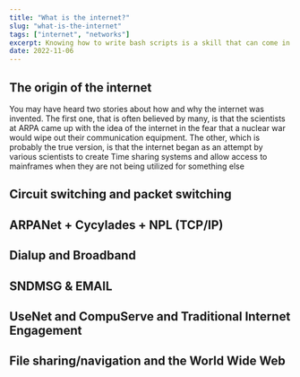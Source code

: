```yaml
---
title: "What is the internet?"
slug: "what-is-the-internet"
tags: ["internet", "networks"]
excerpt: Knowing how to write bash scripts is a skill that can come in handy if you do anything that requires a significant amount of automation. And not just bash scripts, even scripting in Powershell or windows batch scripts can prove useful.
date: 2022-11-06
---
```


## The origin of the internet

You may have heard two stories about how and why the internet was invented. The first one, that is often believed by many, is that the scientists at ARPA came up with the idea of the internet in the fear that a nuclear war would wipe out their communication equipment.
The other, which is probably the true version, is that the internet began as an attempt by various scientists to create Time sharing systems and allow access to mainframes when they are not being utilized for something else

## Circuit switching and packet switching

## ARPANet + Cycylades + NPL (TCP/IP)

## Dialup and Broadband

## SNDMSG & EMAIL

## UseNet and CompuServe and Traditional Internet Engagement

## File sharing/navigation and the World Wide Web

